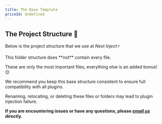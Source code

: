 ```yaml
---
title: The Base Template
priceId: Undefined
---
```






## The Project Structure 📂

Below is the project structure that we use at _Next Inject⚡_




<Callout title="Info" type="info">
  This folder structure does **not** contain every file.
  
  These are only the most important files, everything else is an added bonus! 😉
</Callout>

<Files>
  <Folder name="public">
    <File name="site.webmanifest" />
  </Folder>
  <Folder name="src">
    <Folder name="app">
      <Folder name="_actions" defaultOpen />
      <Folder name="(Navigation)">
        <File name="layout.tsx" />
        <File name="page.tsx" />
      </Folder>
      <Folder name="api" defaultOpen />
      <File name="layout.tsx" />
      <File name="robots.ts" />
      <File name="sitemap.ts" />
    </Folder>
    <Folder name="components">
      <Folder name="Buttons">
        <File name="DarkModeButton.tsx" />
      </Folder>
      <Folder name="Navbar">
        <File name="MainNavbar.tsx" />
        <File name="MobileNavbar.tsx" />
        <File name="Navbar.tsx" />
        <File name="NavItem.tsx" />
      </Folder>
      <Folder name="SVG" defaultOpen />
      <Folder name="ui" defaultOpen />
        <File name="Footer.tsx" />
        <File name="providers.tsx" />
    </Folder>
    <Folder name="config">
      <File name="index.tsx" />
    </Folder>
    <Folder name="db" defaultOpen />
    <Folder name="hooks" defaultOpen />
    <Folder name="lib">
      <File name="utils.tsx" />
    </Folder>
    <Folder name="server" defaultOpen />
    <Folder name="styles">
      <File name="globals.css" />
    </Folder>
    <Folder name="types">
      <File name="index.ts" />
    </Folder>
  </Folder>
  
  <File name=".env.local" />
  <File name=".gitignore" />
  <File name="components.json" />
  <File name="next.config.mjs" />
  <File name="package.json" />
  <File name="postcss.config.js" />
  <File name="tailwind.config.js" />
  <File name="tsconfig.json" />
</Files>

<Callout title="Warning" type="warn">
  We recommend you keep this base structure consistent to ensure full compatibility with all plugins.

  Renaming, relocating, or deleting these files or folders may lead to plugin injection failure.

  **If you are encountering issues or have any questions, please [_email us_](mailto:danielcracbusiness@gmail.com) directly.**
</Callout>